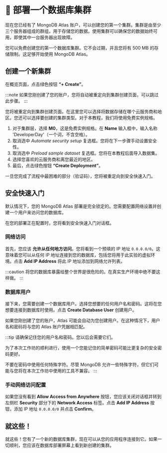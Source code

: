 
# 👐 部署一个数据库集群

现在您已经有了 MongoDB Atlas 账户，可以创建您的第一个集群。集群是由至少三个服务器组成的群组，用于存储您的数据。使用集群可以确保您的数据始终可用，即使其中一台服务器出现故障。

您可以免费创建您的第一个数据库集群。它不会过期，并且您将有 500 MB 的存储限制。这足够开始使用 MongoDB Atlas。

## 创建一个新集群

在概览页面，点击绿色按钮 **“+ Create”**。

<Screenshot url="https://cloud.mongodb.com" src="img/screenshots/20-mongodb-atlas/3-create-cluster/1-overview.png" alt="概览截图" />

:::note
如果您刚创建了您的账户，您将自动被重定向到集群创建页面，可以跳过此步骤。
:::

您将被重定向到集群创建页面。在这里您可以选择将数据存储在哪个云服务商和地区。您还可以选择要创建的集群类型。对于本教程，我们将使用免费实例规格。

1. 对于集群层，选择 **M0**，这是免费实例规格。在 **Name** 输入框中，输入名称 'DeveloperDay'（一个词，不含空格）。
1. 取消选中 *Automate security setup* 复选框。您将在下一步骤手动设置安全性。
1. 取消选中 *Preload sample dataset* 复选框。您将在本教程后面导入数据集。
1. 选择您喜欢的云服务商和离您最近的地区。
1. 最后，点击绿色按钮 **“Create Deployment”**。

<Screenshot url="https://cloud.mongodb.com" src="img/screenshots/20-mongodb-atlas/3-create-cluster/2-deploy-database.png" alt="创建集群截图" />

一旦您完成了流程中最困难的部分（验证码），您将被重定向到安全快速入门。

## 安全快速入门

默认情况下，您的 MongoDB Atlas 部署是完全锁定的。您需要配置网络设置并创建一个用户来访问您的数据库。

在您的部署正在配置时，您将看到安全快速入门对话框。

### 网络访问

首先，您应该 **允许从任何地方访问**。您将看到一个预填的 IP 地址 `0.0.0.0/0`。这意味着您可以从任何 IP 地址连接到您的数据库，包括您将用于此实验的虚拟环境。点击 **Add IP Address** 将此 IP 地址添加到网络允许列表。

:::caution
将您的数据库暴露给整个世界是很危险的。在真实生产环境中绝不要这样做。
:::

### 数据库用户

接下来，您需要创建一个数据库用户。选择您想要的任何用户名和密码。这将在您想要连接到数据库时使用。点击 **Create Database User** 创建用户。

如果您刚创建了您的账户，Atlas 可能会自动为您创建用户。在这种情况下，用户名和密码将与您的 Atlas 账户凭据相匹配。

:::tip
请确保记住您的用户名和密码。您以后会需要它们。

为了本次工作坊的顺利进行，使用一个您能记住的简单密码可能比更复杂的安全密码更好。

不要在密码中使用任何特殊字符。尽管 MongoDB 允许一些特殊字符，但它们可能与您将在本次工作坊中使用的工具不兼容。
:::

### 手动网络访问配置

如果您没有看到 **Allow Access from Anywhere** 按钮，您应该关闭对话框并转到左侧栏 **Security** 部分下的 **Network Access** 标签。点击 **Add IP Address** 按钮，添加 IP 地址 `0.0.0.0/0` 并点击 **Confirm**。

## 就这些！

就这些！您有了一个新的数据库集群，现在可以从您的应用程序连接到它。如果一切顺利，您应该在数据库部署屏幕上看到新创建的集群。

<Screenshot url="https://cloud.mongodb.com" src="img/screenshots/20-mongodb-atlas/3-create-cluster/3-database-deployment.png" alt="数据库部署屏幕截图" />